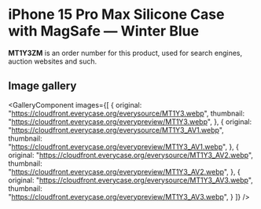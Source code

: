 
# iPhone 15 Pro Max Silicone Case with MagSafe — Winter Blue

<Callout type='info' emoji='👉🏻'>**MT1Y3ZM** is an order number for this product, used for search engines, auction websites and such.</Callout>

## Image gallery

<GalleryComponent
    images={[
      {
        original: "https://cloudfront.everycase.org/everysource/MT1Y3.webp",
        thumbnail: "https://cloudfront.everycase.org/everypreview/MT1Y3.webp",
      },
      {
        original: "https://cloudfront.everycase.org/everysource/MT1Y3_AV1.webp",
        thumbnail: "https://cloudfront.everycase.org/everypreview/MT1Y3_AV1.webp",
      },
      {
        original: "https://cloudfront.everycase.org/everysource/MT1Y3_AV2.webp",
        thumbnail: "https://cloudfront.everycase.org/everypreview/MT1Y3_AV2.webp",
      },
      {
        original: "https://cloudfront.everycase.org/everysource/MT1Y3_AV3.webp",
        thumbnail: "https://cloudfront.everycase.org/everypreview/MT1Y3_AV3.webp",
      }
    ]}
  />

